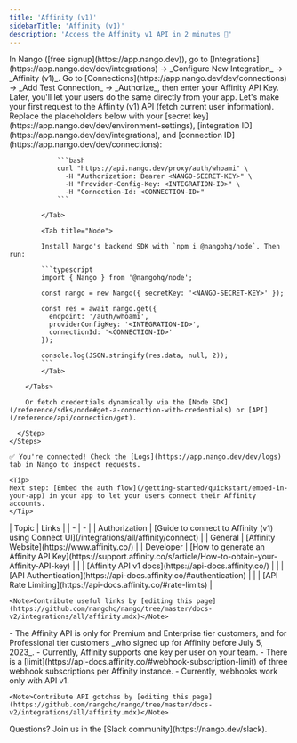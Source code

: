 ```yaml
---
title: 'Affinity (v1)'
sidebarTitle: 'Affinity (v1)'
description: 'Access the Affinity v1 API in 2 minutes 💨'
---
```


<Tabs>
  <Tab title="🚀 Quickstart">
    <Steps>
      <Step title="Create an integration">
        In Nango ([free signup](https://app.nango.dev)), go to [Integrations](https://app.nango.dev/dev/integrations) -> _Configure New Integration_ -> _Affinity (v1)_.
      </Step>
      <Step title="Authorize Affinity (v1)">
        Go to [Connections](https://app.nango.dev/dev/connections) -> _Add Test Connection_ -> _Authorize_, then enter your Affinity API Key. Later, you'll let your users do the same directly from your app.
      </Step>
      <Step title="Call the Affinity (v1) API">
        Let's make your first request to the Affinity (v1) API (fetch current user information). Replace the placeholders below with your [secret key](https://app.nango.dev/dev/environment-settings), [integration ID](https://app.nango.dev/dev/integrations), and [connection ID](https://app.nango.dev/dev/connections):
        <Tabs>
            <Tab title="cURL">

                ```bash
                curl "https://api.nango.dev/proxy/auth/whoami" \
                  -H "Authorization: Bearer <NANGO-SECRET-KEY>" \
                  -H "Provider-Config-Key: <INTEGRATION-ID>" \
                  -H "Connection-Id: <CONNECTION-ID>"
                ```

            </Tab>

            <Tab title="Node">

            Install Nango's backend SDK with `npm i @nangohq/node`. Then run:

            ```typescript
            import { Nango } from '@nangohq/node';

            const nango = new Nango({ secretKey: '<NANGO-SECRET-KEY>' });

            const res = await nango.get({
              endpoint: '/auth/whoami',
              providerConfigKey: '<INTEGRATION-ID>',
              connectionId: '<CONNECTION-ID>'
            });

            console.log(JSON.stringify(res.data, null, 2));
            ```
            </Tab>

        </Tabs>

        Or fetch credentials dynamically via the [Node SDK](/reference/sdks/node#get-a-connection-with-credentials) or [API](/reference/api/connection/get).

      </Step>
    </Steps>

    ✅ You're connected! Check the [Logs](https://app.nango.dev/dev/logs) tab in Nango to inspect requests.

    <Tip>
    Next step: [Embed the auth flow](/getting-started/quickstart/embed-in-your-app) in your app to let your users connect their Affinity accounts.
    </Tip>
  </Tab>
  <Tab title="🔗 Useful links">
    | Topic | Links |
    | - | - |
    | Authorization | [Guide to connect to Affinity (v1) using Connect UI](/integrations/all/affinity/connect) |
    | General | [Affinity Website](https://www.affinity.co/) |
    | Developer | [How to generate an Affinity API Key](https://support.affinity.co/s/article/How-to-obtain-your-Affinity-API-key) |
    | | [Affinity API v1 docs](https://api-docs.affinity.co/) |
    | | [API Authentication](https://api-docs.affinity.co/#authentication) |
    | | [API Rate Limiting](https://api-docs.affinity.co/#rate-limits) |

    <Note>Contribute useful links by [editing this page](https://github.com/nangohq/nango/tree/master/docs-v2/integrations/all/affinity.mdx)</Note>
  </Tab>
  <Tab title="🚨 API gotchas">
    - The Affinity API is only for Premium and Enterprise tier customers, and for Professional tier customers _who signed up for Affinity before July 5, 2023_.
    - Currently, Affinity supports one key per user on your team.
    - There is a [limit](https://api-docs.affinity.co/#webhook-subscription-limit) of three webhook subscriptions per Affinity instance.
    - Currently, webhooks work only with API v1.

    <Note>Contribute API gotchas by [editing this page](https://github.com/nangohq/nango/tree/master/docs-v2/integrations/all/affinity.mdx)</Note>
  </Tab>
</Tabs>

<Info>
    Questions? Join us in the [Slack community](https://nango.dev/slack).
</Info>